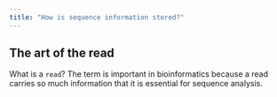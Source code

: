 ```yaml
---
title: "How is sequence information stored?"
---
```


## The art of the read

What is a `read`? The term is important in bioinformatics because a read carries so much information that it is essential for sequence analysis.


